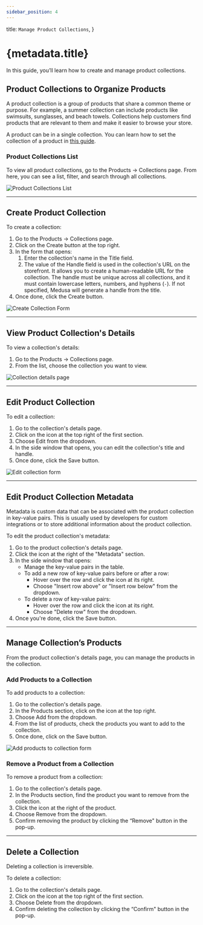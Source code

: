 ```yaml
---
sidebar_position: 4
---
```



  title: `Manage Product Collections`,
}

# {metadata.title}

In this guide, you’ll learn how to create and manage product collections.

## Product Collections to Organize Products

A product collection is a group of products that share a common theme or purpose. For example, a summer collection can include products like swimsuits, sunglasses, and beach towels. Collections help customers find products that are relevant to them and make it easier to browse your store.

A product can be in a single collection. You can learn how to set the collection of a product in [this guide](../edit/page.mdx#manage-product-organization).

### Product Collections List

To view all product collections, go to the Products → Collections page. From here, you can see a list, filter, and search through all collections.

![Product Collections List](https://res.cloudinary.com/dza7lstvk/image/upload/v1739871944/User%20Guide/Screenshot_2025-02-18_at_11.45.27_AM_ca1kie.png)

---

## Create Product Collection

To create a collection:

1. Go to the Products → Collections page.
2. Click on the Create button at the top right.
3. In the form that opens:
    1. Enter the collection's name in the Title field.
    2. The value of the Handle field is used in the collection's URL on the storefront. It allows you to create a human-readable URL for the collection. The handle must be unique across all collections, and it must contain lowercase letters, numbers, and hyphens (`-`). If not specified, Medusa will generate a handle from the title.
4. Once done, click the Create button.

![Create Collection Form](https://res.cloudinary.com/dza7lstvk/image/upload/v1739872385/User%20Guide/Screenshot_2025-02-18_at_11.50.24_AM_mqznbe.png)

---

## View Product Collection's Details

To view a collection's details:

1. Go to the Products → Collections page.
2. From the list, choose the collection you want to view.

![Collection details page](https://res.cloudinary.com/dza7lstvk/image/upload/v1739873635/User%20Guide/Screenshot_2025-02-18_at_12.13.43_PM_xaicy4.png)

---

## Edit Product Collection

To edit a collection:

1. Go to the collection's details page.
2. Click on the <InlineIcon Icon={EllipsisHorizontal} alt="three dots" /> icon at the top right of the first section.
3. Choose Edit from the dropdown.
4. In the side window that opens, you can edit the collection's title and handle.
5. Once done, click the Save button.

![Edit collection form](https://res.cloudinary.com/dza7lstvk/image/upload/v1739873760/User%20Guide/Screenshot_2025-02-18_at_12.15.46_PM_mze7zv.png)

---

## Edit Product Collection Metadata

Metadata is custom data that can be associated with the product collection in key-value pairs. This is usually used by developers for custom integrations or to store additional information about the product collection.

To edit the product collection's metadata:

1. Go to the product collection's details page.
2. Click the <InlineIcon Icon={ArrowUpRightOnBox} alt="arrow" /> icon at the right of the "Metadata" section.
3. In the side window that opens:
    - Manage the key-value pairs in the table.
    - To add a new row of key-value pairs before or after a row:
        - Hover over the row and click the <InlineIcon Icon={EllipsisVertical} alt="three-dots" /> icon at its right.
        - Choose "Insert row above" or "Insert row below" from the dropdown.
    - To delete a row of key-value pairs:
        - Hover over the row and click the <InlineIcon Icon={EllipsisVertical} alt="three-dots" /> icon at its right.
        - Choose "Delete row" from the dropdown.
4. Once you're done, click the Save button.

---

## Manage Collection’s Products

From the product collection's details page, you can manage the products in the collection.

### Add Products to a Collection

To add products to a collection:

1. Go to the collection's details page.
2. In the Products section, click on the <InlineIcon Icon={EllipsisHorizontal} alt="three dots" /> icon at the top right.
3. Choose Add from the dropdown.
4. From the list of products, check the products you want to add to the collection.
5. Once done, click on the Save button.

![Add products to collection form](https://res.cloudinary.com/dza7lstvk/image/upload/v1739873949/User%20Guide/Screenshot_2025-02-18_at_12.18.55_PM_q6lgsk.png)

### Remove a Product from a Collection

To remove a product from a collection:

1. Go to the collection's details page.
2. In the Products section, find the product you want to remove from the collection.
3. Click the <InlineIcon Icon={EllipsisHorizontal} alt="three dots" /> icon at the right of the product.
4. Choose Remove from the dropdown.
5. Confirm removing the product by clicking the “Remove" button in the pop-up.

---

## Delete a Collection

<Note type="warning">

Deleting a collection is irreversible.

</Note>

To delete a collection:

1. Go to the collection's details page.
2. Click on the <InlineIcon Icon={EllipsisHorizontal} alt="three dots" /> icon at the top right of the first section.
3. Choose Delete from the dropdown.
4. Confirm deleting the collection by clicking the “Confirm" button in the pop-up.
